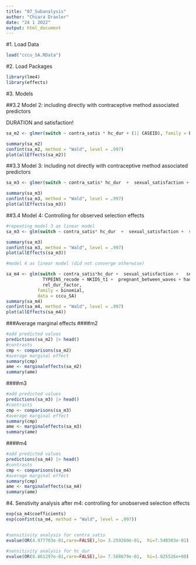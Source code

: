 ```yaml
---
title: "07_Subanalysis"
author: "Chiara Draxler"
date: "24 1 2022"
output: html_document
---
```

#1. Load Data
```r

load("cccu_SA.RData")
```


#2. Load Packages
```r
library(lme4)
library(effects)
```


#3. Models


##3.2 Model 2: including directly with contraceptive method associated predictors

DURATION and satisfaction!

```r
sa_m2 <- glmer(switch ~ contra_satis * hc_dur + (1| CASEID), family = binomial, data = cccu_SA, control=glmerControl(optimizer="bobyqa"))

summary(sa_m2)
confint(sa_m2, method = "Wald", level = .997)
plot(allEffects(sa_m2))
```


##3.3 Model 3: including not directly with contraceptive method associated predictors
```r
sa_m3 <- glmer(switch ~ contra_satis* hc_dur  +  sexual_satisfaction +  sex_freq + (1| CASEID), family = binomial, data = cccu_SA, control=glmerControl(optimizer="bobyqa"))

summary(sa_m3)
confint(sa_m3, method = "Wald", level = .997)
plot(allEffects(sa_m3))
```

##3.4 Model 4: Controlling for observed selection effects
```r
#repeating model 3 as linear model 
sa_m3 <- glm(switch ~ contra_satis* hc_dur  +  sexual_satisfaction +  sex_freq, family = binomial, data = cccu_SA, control=glmerControl(optimizer="bobyqa"))

summary(sa_m3)
confint(sa_m3, method = "Wald", level = .997)
plot(allEffects(sa_m3))

#model 4 as linear model (did not converge otherwise)

sa_m4 <- glm(switch ~ contra_satis*hc_dur +  sexual_satisfaction +   sex_freq + AGE + DEGREE_recode + POVRATE + HLTHPROB_recode + MEDPROB_recode + GAPINS_recode +
              TYPEINS_recode + NKIDS_t1 +  pregnant_between_waves + had_baby_between_waves+ Avoid_r + FEELPG_recode +
              rel_dur_factor,
            family = binomial,
            data = cccu_SA)
summary(sa_m4)
confint(sa_m4, method = "Wald", level = .997)
plot(allEffects(sa_m4))
```


###Average marginal effects
####m2
```r
#add predicted values
predictions(sa_m2) |> head()
#contrasts
cmp <- comparisons(sa_m2)
#average marginal effect
summary(cmp)
ame <- marginaleffects(sa_m2)
summary(ame)
```

####m3
```r
#add predicted values
predictions(sa_m3) |> head()
#contrasts
cmp <- comparisons(sa_m3)
#average marginal effect
summary(cmp)
ame <- marginaleffects(sa_m3)
summary(ame)
```

####m4
```r
#add predicted values
predictions(sa_m4) |> head()
#contrasts
cmp <- comparisons(sa_m4)
#average marginal effect
summary(cmp)
ame <- marginaleffects(sa_m4)
summary(ame)

```


#4. Senstivity analysis after m4: controlling for unobserved selection effects
```r


exp(sa_m4$coefficients)
exp(confint(sa_m4, method = "Wald", level = .997))


#sensitivity analysis for contra_satis
evalue(OR(4.977703e-01,rare=FALSE),lo= 3.259269e-01,  hi=7.548503e-01)

#sensitivity analysis for hc_dur
evalue(OR(8.861297e-01,rare=FALSE),lo= 7.568679e-01,  hi=1.025526e+00)

```


